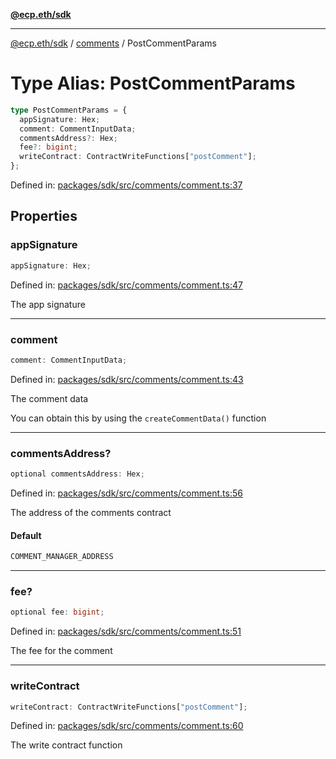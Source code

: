 [**@ecp.eth/sdk**](../../index.mdx)

***

[@ecp.eth/sdk](/sdk-reference/index.mdx) / [comments](/sdk-reference/comments/index.mdx) / PostCommentParams

# Type Alias: PostCommentParams

```ts
type PostCommentParams = {
  appSignature: Hex;
  comment: CommentInputData;
  commentsAddress?: Hex;
  fee?: bigint;
  writeContract: ContractWriteFunctions["postComment"];
};
```

Defined in: [packages/sdk/src/comments/comment.ts:37](https://github.com/ecp-eth/comments-monorepo/blob/main/packages/sdk/src/comments/comment.ts#L37)

## Properties

### appSignature

```ts
appSignature: Hex;
```

Defined in: [packages/sdk/src/comments/comment.ts:47](https://github.com/ecp-eth/comments-monorepo/blob/main/packages/sdk/src/comments/comment.ts#L47)

The app signature

***

### comment

```ts
comment: CommentInputData;
```

Defined in: [packages/sdk/src/comments/comment.ts:43](https://github.com/ecp-eth/comments-monorepo/blob/main/packages/sdk/src/comments/comment.ts#L43)

The comment data

You can obtain this by using the `createCommentData()` function

***

### commentsAddress?

```ts
optional commentsAddress: Hex;
```

Defined in: [packages/sdk/src/comments/comment.ts:56](https://github.com/ecp-eth/comments-monorepo/blob/main/packages/sdk/src/comments/comment.ts#L56)

The address of the comments contract

#### Default

```ts
COMMENT_MANAGER_ADDRESS
```

***

### fee?

```ts
optional fee: bigint;
```

Defined in: [packages/sdk/src/comments/comment.ts:51](https://github.com/ecp-eth/comments-monorepo/blob/main/packages/sdk/src/comments/comment.ts#L51)

The fee for the comment

***

### writeContract

```ts
writeContract: ContractWriteFunctions["postComment"];
```

Defined in: [packages/sdk/src/comments/comment.ts:60](https://github.com/ecp-eth/comments-monorepo/blob/main/packages/sdk/src/comments/comment.ts#L60)

The write contract function
